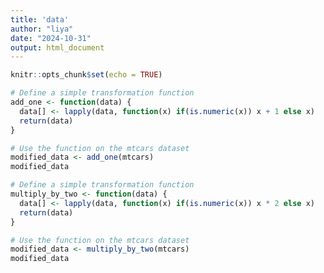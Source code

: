 ```yaml
---
title: 'data'
author: "liya"
date: "2024-10-31"
output: html_document
---
```


```r
knitr::opts_chunk$set(echo = TRUE)
```

```r
# Define a simple transformation function
add_one <- function(data) {
  data[] <- lapply(data, function(x) if(is.numeric(x)) x + 1 else x)
  return(data)
}

# Use the function on the mtcars dataset
modified_data <- add_one(mtcars)
modified_data
```
```r
# Define a simple transformation function
multiply_by_two <- function(data) {
  data[] <- lapply(data, function(x) if(is.numeric(x)) x * 2 else x)
  return(data)
}

# Use the function on the mtcars dataset
modified_data <- multiply_by_two(mtcars)
modified_data
```

